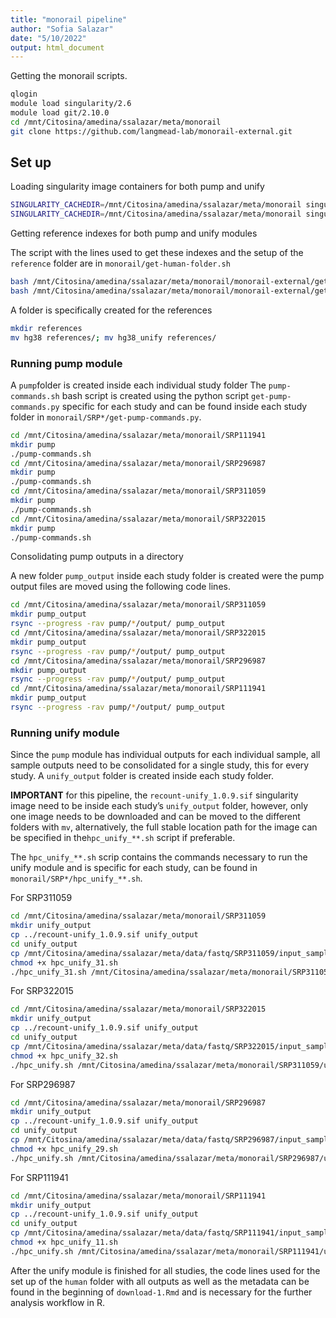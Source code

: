 ```yaml
---
title: "monorail pipeline"
author: "Sofia Salazar"
date: "5/10/2022"
output: html_document
---
```


Getting the monorail scripts.

```bash
qlogin
module load singularity/2.6
module load git/2.10.0
cd /mnt/Citosina/amedina/ssalazar/meta/monorail
git clone https://github.com/langmead-lab/monorail-external.git
```

## Set up

Loading singularity image containers for both pump and unify

```bash
SINGULARITY_CACHEDIR=/mnt/Citosina/amedina/ssalazar/meta/monorail singularity pull docker://quay.io/benlangmead/recount-rs5:1.0.6
SINGULARITY_CACHEDIR=/mnt/Citosina/amedina/ssalazar/meta/monorail singularity pull docker://quay.io/broadsword/recount-unify:1.0.9
```

Getting reference indexes for both pump and unify modules

The script with the lines used to get these indexes and the setup of the `reference` folder are in `monorail/get-human-folder.sh`

```bash
bash /mnt/Citosina/amedina/ssalazar/meta/monorail/monorail-external/get_unify_refs.sh hg38
bash /mnt/Citosina/amedina/ssalazar/meta/monorail/monorail-external/get_human_ref_indexes.sh
```

A folder is specifically created for the references

```bash
mkdir references
mv hg38 references/; mv hg38_unify references/
```

### Running pump module

A `pump`folder is created inside each individual study folder
The `pump-commands.sh` bash script is created using the python script `get-pump-commands.py` specific for each study and can be found inside each study folder in `monorail/SRP*/get-pump-commands.py`.

```bash
cd /mnt/Citosina/amedina/ssalazar/meta/monorail/SRP111941
mkdir pump
./pump-commands.sh
cd /mnt/Citosina/amedina/ssalazar/meta/monorail/SRP296987
mkdir pump
./pump-commands.sh
cd /mnt/Citosina/amedina/ssalazar/meta/monorail/SRP311059
mkdir pump
./pump-commands.sh
cd /mnt/Citosina/amedina/ssalazar/meta/monorail/SRP322015
mkdir pump
./pump-commands.sh
```

Consolidating pump outputs in a directory

A new folder `pump_output` inside each study folder is created were the pump output files are moved using the following code lines.

```bash
cd /mnt/Citosina/amedina/ssalazar/meta/monorail/SRP311059
mkdir pump_output
rsync --progress -rav pump/*/output/ pump_output
cd /mnt/Citosina/amedina/ssalazar/meta/monorail/SRP322015
mkdir pump_output
rsync --progress -rav pump/*/output/ pump_output
cd /mnt/Citosina/amedina/ssalazar/meta/monorail/SRP296987
mkdir pump_output
rsync --progress -rav pump/*/output/ pump_output
cd /mnt/Citosina/amedina/ssalazar/meta/monorail/SRP111941
mkdir pump_output
rsync --progress -rav pump/*/output/ pump_output
```

### Running unify module

Since the `pump` module has individual outputs for each individual sample, all sample outputs need to be consolidated for a single study, this for every study. A `unify_output` folder is created inside each study folder. 

**IMPORTANT** for this pipeline, the `recount-unify_1.0.9.sif` singularity image need to be inside each study's `unify_output` folder, however, only one image needs to be downloaded and can be moved to the different folders with `mv`, alternatively, the full stable location path for the image can be specified in the`hpc_unify_**.sh` script if preferable.

The `hpc_unify_**.sh` scrip contains the commands necessary to run the unify module and is specific for each study, can be found in `monorail/SRP*/hpc_unify_**.sh`. 

For SRP311059

```bash
cd /mnt/Citosina/amedina/ssalazar/meta/monorail/SRP311059
mkdir unify_output
cp ../recount-unify_1.0.9.sif unify_output
cd unify_output
cp /mnt/Citosina/amedina/ssalazar/meta/data/fastq/SRP311059/input_samples.tsv .
chmod +x hpc_unify_31.sh
./hpc_unify_31.sh /mnt/Citosina/amedina/ssalazar/meta/monorail/SRP311059/unify_output SRP311059 /mnt/Citosina/amedina/ssalazar/meta/monorail/SRP311059/pump_output
```

For SRP322015

```bash
cd /mnt/Citosina/amedina/ssalazar/meta/monorail/SRP322015
mkdir unify_output
cp ../recount-unify_1.0.9.sif unify_output
cd unify_output
cp /mnt/Citosina/amedina/ssalazar/meta/data/fastq/SRP322015/input_samples.tsv .
chmod +x hpc_unify_32.sh
./hpc_unify.sh /mnt/Citosina/amedina/ssalazar/meta/monorail/SRP311059/unify_output SRP311059 /mnt/Citosina/amedina/ssalazar/meta/monorail/SRP311059/pump_output
```

For SRP296987

```bash
cd /mnt/Citosina/amedina/ssalazar/meta/monorail/SRP296987
mkdir unify_output
cp ../recount-unify_1.0.9.sif unify_output
cd unify_output
cp /mnt/Citosina/amedina/ssalazar/meta/data/fastq/SRP296987/input_samples.tsv .
chmod +x hpc_unify_29.sh
./hpc_unify.sh /mnt/Citosina/amedina/ssalazar/meta/monorail/SRP296987/unify_output SRP296987 /mnt/Citosina/amedina/ssalazar/meta/monorail/SRP296987/pump_output
```

For SRP111941

```bash
cd /mnt/Citosina/amedina/ssalazar/meta/monorail/SRP111941
mkdir unify_output
cp ../recount-unify_1.0.9.sif unify_output
cd unify_output
cp /mnt/Citosina/amedina/ssalazar/meta/data/fastq/SRP111941/input_samples.tsv .
chmod +x hpc_unify_11.sh
./hpc_unify.sh /mnt/Citosina/amedina/ssalazar/meta/monorail/SRP111941/unify_output SRP111941 /mnt/Citosina/amedina/ssalazar/meta/monorail/SRP111941/pump_output
```

After the unify module is finished for all studies, the code lines used for the set up of the `human` folder with all outputs as well as the metadata can be found in the beginning of `download-1.Rmd` and is necessary for the further analysis workflow in R.

